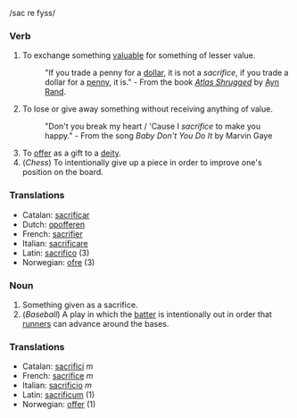 /sac re fyss/

===Verb===
#To exchange something [[valuable]] for something of lesser value.
#:"If you trade a penny for a [[dollar]], it is not a ''sacrifice'', if you trade a dollar for a [[penny]], it is." - From the book ''[[Atlas Shrugged]]'' by [[Ayn Rand]].
#To lose or give away something without receiving anything of value.
#:"Don't you break my heart / 'Cause I ''sacrifice'' to make you happy." - From the song ''Baby Don't You Do It'' by Marvin Gaye
#To [[offer]] as a gift to a [[deity]].
#(''Chess'') To intentionally give up a piece in order to improve one's position on the board.

===Translations===
*Catalan: [[sacrificar]]
*Dutch: [[opofferen]]
*French: [[sacrifier]]
*Italian: [[sacrificare]]
*Latin: [[sacrifico]] (3)
*Norwegian: [[ofre]] (3)

===Noun===
#Something given as a sacrifice.
#(''Baseball'') A play in which the [[batter]] is intentionally out in order that [[runner]]s can advance around the bases.

===Translations===
*Catalan: [[sacrifici]] ''m''
*French: [[sacrifice]] ''m''
*Italian: [[sacrificio]] ''m''
*Latin: [[sacrificum]] (1)
*Norwegian: [[offer]] (1)